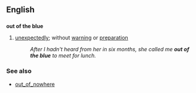 ==English==

==={{idiom}}===
'''out of the blue'''
#[[unexpectedly]]; without [[warning]] or [[preparation]]
#:''After I hadn't heard from her in six months, she called me '''out of the blue''' to meet for lunch.''
===See also===
*[[out_of_nowhere]]